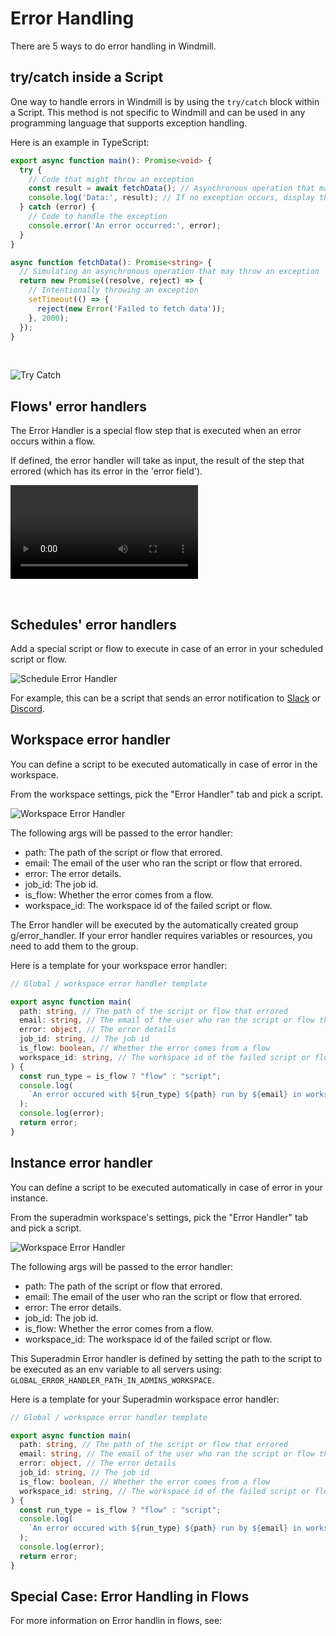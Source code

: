 
# Error Handling

There are 5 ways to do error handling in Windmill.

## try/catch inside a Script

One way to handle errors in Windmill is by using the `try/catch` block within a Script. This method is not specific to Windmill and can be used in any programming language that supports exception handling.

Here is an example in TypeScript:

```ts
export async function main(): Promise<void> {
  try {
    // Code that might throw an exception
    const result = await fetchData(); // Asynchronous operation that may throw an exception
    console.log('Data:', result); // If no exception occurs, display the data
  } catch (error) {
    // Code to handle the exception
    console.error('An error occurred:', error);
  }
}

async function fetchData(): Promise<string> {
  // Simulating an asynchronous operation that may throw an exception
  return new Promise((resolve, reject) => {
    // Intentionally throwing an exception
    setTimeout(() => {
      reject(new Error('Failed to fetch data'));
    }, 2000);
  });
}
```

<br/>

![Try Catch](./try_catch.png)

## Flows' error handlers

The Error Handler is a special flow step that is executed when an error occurs within a flow.

If defined, the error handler will take as input, the result of the step that errored (which has its error in the 'error field').

<video
    className="border-2 rounded-xl object-cover w-full h-full dark:border-gray-800"
    controls
    src="/videos/error_handler.mp4"
/>

<br/>

<div class="grid grid-cols-2 gap-6 mb-4">
	<DocCard
		title="Error Handler"
		description="Configure a script to handle errors."
		href="/docs/flows/flow_error_handler"
	/>
</div>


## Schedules' error handlers

Add a special script or flow to execute in case of an error in your scheduled script or flow.

![Schedule Error Handler](../1_scheduling/14_schedule_error_handler.png)

For example, this can be a script that sends an error notification to [Slack](https://hub.windmill.dev/scripts/slack/1284/) or [Discord](https://hub.windmill.dev/scripts/discord/1292/).

<div class="grid grid-cols-2 gap-6 mb-4">
	<DocCard
    	title="Scheduling"
    	description="Scheduling allows you to define schedules for Scripts and Flows, automatically running them at set frequencies."
    	href="/docs/core_concepts/scheduling"
    />
</div>

## Workspace error handler

You can define a script to be executed automatically in case of error in the workspace.

From the workspace settings, pick the "Error Handler" tab and pick a script.

![Workspace Error Handler](./workspace_error_handler.png)

The following args will be passed to the error handler:
- path: The path of the script or flow that errored.
- email: The email of the user who ran the script or flow that errored.
- error: The error details.
- job_id: The job id.
- is_flow: Whether the error comes from a flow.
- workspace_id: The workspace id of the failed script or flow.

The Error handler will be executed by the automatically created group g/error_handler. If your error handler requires variables or resources, you need to add them to the group.

Here is a template for your workspace error handler:

```ts
// Global / workspace error handler template

export async function main(
  path: string, // The path of the script or flow that errored
  email: string, // The email of the user who ran the script or flow that errored
  error: object, // The error details
  job_id: string, // The job id
  is_flow: boolean, // Whether the error comes from a flow
  workspace_id: string, // The workspace id of the failed script or flow
) {
  const run_type = is_flow ? "flow" : "script";
  console.log(
    `An error occured with ${run_type} ${path} run by ${email} in workspace ${workspace_id}`,
  );
  console.log(error);
  return error;
}
```

## Instance error handler

You can define a script to be executed automatically in case of error in your instance.

From the superadmin workspace's settings, pick the "Error Handler" tab and pick a script.

![Workspace Error Handler](./workspace_error_handler.png)

The following args will be passed to the error handler:
- path: The path of the script or flow that errored.
- email: The email of the user who ran the script or flow that errored.
- error: The error details.
- job_id: The job id.
- is_flow: Whether the error comes from a flow.
- workspace_id: The workspace id of the failed script or flow.

This Superadmin Error handler is defined by setting the path to the script to be executed as an env variable to all servers using: `GLOBAL_ERROR_HANDLER_PATH_IN_ADMINS_WORKSPACE`.

Here is a template for your Superadmin workspace error handler:

```ts
// Global / workspace error handler template

export async function main(
  path: string, // The path of the script or flow that errored
  email: string, // The email of the user who ran the script or flow that errored
  error: object, // The error details
  job_id: string, // The job id
  is_flow: boolean, // Whether the error comes from a flow
  workspace_id: string, // The workspace id of the failed script or flow
) {
  const run_type = is_flow ? "flow" : "script";
  console.log(
    `An error occured with ${run_type} ${path} run by ${email} in workspace ${workspace_id}`,
  );
  console.log(error);
  return error;
}
```

## Special Case: Error Handling in Flows

For more information on Error handlin in flows, see:

<div class="grid grid-cols-2 gap-6 mb-4">
	<DocCard
		title="Error Handling in Flows"
		description="There are three ways to handle errors in Windmill flows."
		href="/docs/flows/error_handling"
	/>
</div>